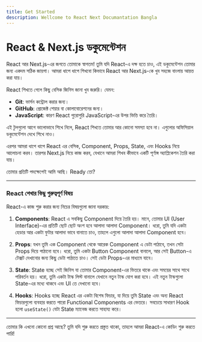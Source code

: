 ```yaml
---
title: Get Started
description: Wellcome to React Next Documantation Bangla
---
```


## <h1 className="bg-gradient-to-r from-blue-500 to-purple-500 inline-block text-transparent bg-clip-text text-5xl pb-3"> React & Next.js ডকুমেন্টেশন</h1>

React আর Next.js-এর জগতে তোমাকে স্বাগতম! তুমি যদি React-এ দক্ষ হতে চাও, এই ডকুমেন্টেশন তোমার জন্য একদম সঠিক জায়গা। আমরা ধাপে ধাপে শিখবো কিভাবে React আর Next.js-কে খুব সহজে বাংলায় আয়ত্ত করা যায়।

React শিখতে গেলে কিছু বেসিক জিনিস জানা খুব জরুরি। যেমন:

- **Git**: ভার্সন কন্ট্রোল করার জন্য।
- **GitHub**: প্রোজেক্ট শেয়ার বা কোলাবোরেশনের জন্য।
- **JavaScript**: কারণ React পুরোপুরি JavaScript-এর উপর ভিত্তি করে তৈরি।

এই টুলগুলো আগে ভালোভাবে শিখে নিলে, React শিখতে তোমার আর কোনো সমস্যা হবে না। এগুলোর অফিসিয়াল ডকুমেন্টেশন দেখে শিখে নাও।

এরপর আমরা ধাপে ধাপে React এর বেসিক, Component, Props, State, এবং Hooks নিয়ে আলোচনা করব। তারপর Next.js নিয়ে কাজ করব, যেখানে আমরা শিখব কীভাবে একটি পূর্ণাঙ্গ অ্যাপ্লিকেশন তৈরি করা যায়।

তোমার প্রতিটি পদক্ষেপেই আমি আছি। Ready তো?

---

### React শেখার কিছু গুরুত্বপূর্ণ বিষয়

React-এ কাজ শুরু করার জন্য নিচের বিষয়গুলো জানা দরকার:

1. **Components**: React এ সবকিছু Component দিয়ে তৈরি হয়। মানে, তোমার UI (User Interface)-এর প্রতিটি ছোট ছোট অংশ হবে আলাদা আলাদা Component। ধরো, তুমি যদি একটা হেডার আর একটা ফুটার আলাদা ভাবে বানাতে চাও, তাহলে এগুলো আলাদা আলাদা Component হবে।
   
2. **Props**: যখন তুমি এক Component থেকে আরেক Component এ ডেটা পাঠাবে, তখন সেটা Props দিয়ে পাঠানো হবে। ধরো, তুমি একটা Button Component বানালে, আর সেই Button-এ টেক্সট দেখানোর জন্য কিছু ডেটা পাঠাতে চাও। সেই ডেটা Props-এর মাধ্যমে যাবে।

3. **State**: State হচ্ছে সেই জিনিস যা তোমার Component-এর ভিতরে থাকে এবং সময়ের সাথে সাথে পরিবর্তন হয়। ধরো, তুমি একটা টাস্ক লিস্ট বানালে যেখানে নতুন টাস্ক যোগ করা হবে। এই নতুন টাস্কগুলো State-এর মধ্যে থাকবে এবং UI তে দেখানো হবে।

4. **Hooks**: Hooks হচ্ছে React এর একটা বিশেষ ফিচার, যা দিয়ে তুমি State এবং অন্য React ফিচারগুলো ব্যবহার করতে পারো Functional Components এর ভেতরে। সবচেয়ে সাধারণ Hook হলো `useState()` যেটা State ম্যানেজ করতে সাহায্য করে।


---

তোমার কি এখনো কোনো প্রশ্ন আছে? তুমি যদি শুরু করতে প্রস্তুত থাকো, তাহলে আমরা React-এ কোডিং শুরু করতে পারি!
